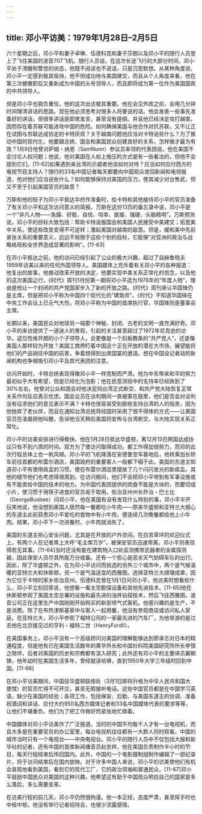 ```yaml
---
---
---
```

title: 邓小平访美：1979年1月28日–2月5日
---



六个星期之后，邓小平和妻子卓琳、伍德科克和妻子莎朗以及邓小平的随行人员登上了飞往美国的波音707飞机。随行人员说，在这次长途飞行的大部分时间，邓小平处于清醒和警觉的状态，他既不阅读也不说话，只是沉思默想。从某种角度说，邓小平一定感到极其愉快，他不但成功地与美国建交，而且从个人角度来看，他在第三次被撤职后又重新成为中国的头号领导人，而且即将成为第一位作为美国国宾的中共领导人。

但是邓小平也肩负重任，他的这次出访极其重要。他在会见外宾之前，会用几分钟时间理清讲话的思路。现在他必须思考对很多人将要说的话。他会发表一些事先准备好的讲话，但很多讲话是即席发言，甚至没有提纲。并且他已经决定攻打越南，因而存在着苏联可能进攻中国的危险。如何确保美国与他合作对抗苏联，又不让正在试图与苏联达成协定的卡特厌烦？关于越南问题他应当对卡特说些什么？为了推动中国的现代化，他要跟总统、国会和美国民众创建良好的关系，怎样做才最为有效？1月9日他曾对萨姆・纳恩（SamNunn）参议员率领的代表团说，他在美国不会讨论人权问题；他说，他对美国在人权上施压的方式是有一些看法的，但他不会提到它们。[11-62]如果遇到亲台湾的示威者他该如何对待？应当如何应付西方的电视节目主持人？随行的33名中国记者每天都要向中国观众发回新闻和电视报道，他对他们应当说些什么？如何能够保持对美国的压力，使其减少对台售武，但又不至于引起美国官员的敌意？

万斯和他的班子为邓小平抵达华府作准备时，给卡特和其他接待邓小平的官员准备了有关邓小平和这次访问意义的简报。万斯在这份13页的备忘录中说，邓小平是一个“非凡人物——急躁、好胜、自信、坦率、直接、强硬、头脑精明”。万斯预测说，邓小平的目标大致包括：帮助卡特说服国会和美国人民接受中美建交；拓宽美中关系，使这些改变变得不可逆转；激起美国对越南的敌意。但是，缓和美中先前紧张关系的重要意义，远远不局限于这些个别的目标，它能够“对亚洲的政治与战略格局和全世界造成显著的影响”。[11-63]

在邓小平抵达之前，他的访问已经引起了公众的极大兴趣，超过了自赫鲁晓夫1959年访美以来的任何外国领导人。美国媒体上充斥着有关邓小平的各种报道：他复出的故事，他推动改革开放的决定，他要实现中美关系正常化的信念，以及他的这次美国之行。《时代》周刊1月份第一期将邓小平选为1978年的“年度人物”，理由是他让一个封闭的共产党国家步入了新的开放之路。《时代》周刊承认华国锋仍是主席，但是把邓小平称为中国四个现代化的“建筑师”。《时代》不知道华国锋在中央工作会议上已元气大伤，将邓小平称为中国的首席执行官，华国锋则是董事会主席。

长期以来，美国民众对地球另一端那个神秘、封闭、古老的文明一直充满好奇。邓小平的来访提供了一道迷人的景观，引起的关注甚至超过了1972年尼克逊的访华。这位性格开朗的小个子领导人，会更像是一个刻板教条的“共产党人”，还是像美国人那样较为开放？美国工商界盯着中国这个正在开放的潜在大市场，展望能将他们的产品销往中国的前景，争着想得到出席国宴的邀请。想在中国设记者站的新闻机构也争相吸引邓小平及其代表团的注意。

访问开始时，卡特总统表现得像邓小平一样克制而严肃。他为中东带来和平的努力最初似乎大有希望，但是已经化为泡影；他在民意测验中的支持率已经跌到了30%左右。他曾对公众和国会对他决定同台湾正式断交、和共产党大陆恢复正常关系作何反应表示忧虑。国会议员在谈判期间一直被蒙在鼓里，他们是否会对谈判没有征求他们的意见表示不满？卡特也很容易受到那些支持台湾的人的指责，因为他抛弃了老伙伴，而且在通知台湾总统蒋经国时采用了很不得体的方式——让美国官员在凌晨把他叫醒，告诉他当天稍后美国将宣佈与台湾断交，与大陆实现关系正常化。

邓小平的访美安排进行得极快。他在1月28日抵达华盛顿，离12月15日两国达成协议只有不到六周的时间。双方为了使访问取得成功，都工作得加倍努力，而邓的此次行程总体上也一帆风顺。邓小平的飞机降落在安德鲁空军基地后，他转乘加长轿车前往首都的布雷尔酒店，美国政府的重要客人一般都下榻于此。美国的东道主知道邓小平有使用痰盂的习惯，便在布雷尔酒店里摆放了几个闪闪发光的新痰盂。其他的细节他们也考虑得很周到。在访问期间，他们不会把邓小平带到有军事设施或有不能卖给中国的技术的地方。为中国代表团提供的肉食不能是大块的，而要切成小片，使习惯于用筷子进食的官员易于取用。佐治亚州州长乔治・巴士比（GeorgeBusbee）问邓小平，他在美国有没有发现什么特别的事，邓小平半开玩笑地说，他没想到美国人居然每一餐都吃小牛肉——原来华盛顿和亚特兰大细心的东道主此前获悉邓小平爱吃的食物中有小牛肉，便连续几次晚餐都给他上小牛肉。结果，邓小平下一次进餐时，小牛肉就消失了。

美国的东道主担心安全问题，尤其是在开放的户外空间。在白宫草坪的欢迎仪式上，有两个人在记者席上大呼“毛主席万岁”，被保安官员迅速带离，邓小平则表现得若无其事。[11-64]当时还没有能在建筑物入口处监测携带武器者的金属探测器，因此保安人员尽其所能万分戒备。还有一个担心是恶劣天气妨碍车队的出行。因此，除了华盛顿之外，在为邓小平访问而挑选的另外三个城市中，两个是气候温暖的亚特兰大和休斯顿，另一个是气温适宜的西雅图。选择亚特兰大顺理成章，因为它位于卡特的家乡佐治亚州。伍德科克曾在1月1日问邓小平，他访美时想看些什么，邓小平立刻回答说，他想看一看太空勘探设备和其他先进技术。[11-65]他在休斯顿参观了美国太空总署的设施和最先进的油井钻探技术，然后飞往西雅图，波音公司正在这里生产中国刚刚开始购买的新型喷气式客机。他感兴趣的是生产，不是消费。除了在布热津斯基家中与客人一起用餐，他没有参观商店或访问私人家庭。在亚特兰大，邓小平参观了福特公司的一家最先进的汽车厂，为他导游的是过去他在北京接见过的亨利・福特二世（HenryFordII）。

在美国事务上，邓小平没有一个高级顾问对美国的理解能够达到廖承志对日本的精通程度，但是他有已在美国生活数年的黄华外长和中国社科院美国研究所所长李慎之陪伴，后者对美国的历史和宗教都有深入研究；此外还有邓小平的主要译员冀朝铸，他年幼时在美国生活多年，曾经就读哈佛，直到1950年大学三年级时回到中国。[11-66]

在邓小平访美期间，中国驻华盛顿联络处（3月1日即将升格为中华人民共和国大使馆）的官员忙得不可开交，甚至无暇接听电话。这些中国官员都是在中国学习英语，缺少在美国的经验；各项工作，包括保安、后勤、与美国东道主的协调、准备祝酒词和讲话、应付大约950名西方媒体记者和33名中国媒体代表的要求等等，让他们不堪重负。他们为了把工作做好而紧张地忙碌着。

中国媒体对邓小平访美作了广泛报道。当时的中国平均每千人才有一台电视机，而且大多是在重要官员的办公室里，每台电视机往往都有一大群人同时观看。中国的城市当时只有一个电视台——中央电视台。邓小平的随行人员中不仅包括大报和新华社的记者，还有中国的首席新闻播音员赵忠祥，他在美国负责制作半小时的节目，每天行程结束后传回国内。此外，中国的一个电影摄制组制作编辑了一部纪录片，将于访问结束后在国内放映。对于许多中国人来说，邓小平的访美使他们有机会直观地看到美国，看到它的现代工厂、它的政治领袖和普通民众。[11-67]邓小平鼓励中国民众对美国的这种兴趣，他希望这有助于中国观众明白自己的国家是多么落后，多么需要变革。

在访美行程的前几天，邓小平仍然很拘谨。他一本正经，态度严肃，甚至挥手时也中规中矩。他没有举行记者招待会，也很少流露感情。
